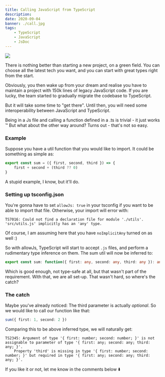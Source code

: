 ```yaml
---
title: Calling JavaScript from TypeScript
description:
date: 2020-09-04
banner: ./call.jpg
tags:
    - TypeScript
    - JavaScript
    - JsDoc
---
```



<img src="./call.jpg" />

<Attribution name="Antoine Barr&egrave;s" url="https://unsplash.com/@antoinebarres" />

There is nothing better than starting a new project, on a green field.
You can choose all the latest tech you want, and you can start with great types right from the start.

Obviously, you then wake up from your dream and realise you have to maintain a project with 150k lines of legacy JavaScript code.
If you are lucky, the team started to gradually migrate the codebase to TypeScript.

But it will take some time to "get there".
Until then, you will need some interoperability between JavaScript and TypeScript.

Being in a Js file and calling a function defined in a .ts is trivial - it just works &trade;
But what about the other way around? Turns out - that's not so easy.

### Example

Suppose you have a util function that you would like to import. It could be something as simple as:

```js
export const sum = ({ first, second, third }) => {
    first + second + (third ?? 0)
}
```

A stupid example, I know, but it'll do.

### Setting up tsconfig.json

You're gonna have to set `allowJs: true` in your tsconfig if you want to be able to import that file.
Otherwise, your import will error with:

```
TS7016: Could not find a declaration file for module './utils'.
'src/utils.js' implicitly has an 'any' type.
```

Of course, I am assuming here that you have `noImplicitAny` turned on as well :)

So with allowJs, TypeScript will start to accept `.js` files, and perform a rudimentary type inference on them.
The sum util will now be inferred to:

```ts
export const sum: function({ first: any, second: any, third: any }): any
```

Which is good enough, not type-safe at all, but that wasn't part of the requirement.
With that, we are all set-up. That wasn't hard, so where's the catch?

### The catch

Maybe you've already noticed: The third parameter is actually _optional_.
So we would like to call our function like that:

```ts
sum({ first: 1, second: 2 })
```

Comparing this to be above inferred type, we will naturally get:

```
TS2345: Argument of type '{ first: number; second: number; }' is not assignable to parameter of type '{ first: any; second: any; third: any; }'.
    Property 'third' is missing in type '{ first: number; second: number; }' but required in type '{ first: any; second: any; third: any; }'.
```

<Comments>If you like it or not, let me know in the comments below ⬇️</Comments>
